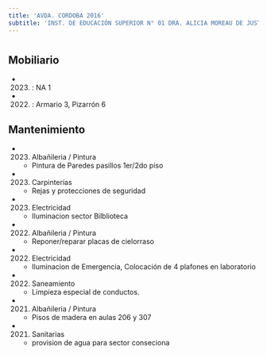 ```yaml
---
title: 'AVDA. CORDOBA 2016'
subtitle: 'INST. DE EDUCACIÓN SUPERIOR N° 01 DRA. ALICIA MOREAU DE JUSTO - CENS N° 13'
---
```


#


## Mobiliario

*  (2023) : NA 1 

*  (2022) : Armario 3, Pizarrón 6 





## Mantenimiento

*  (2023) Albañileria / Pintura 
    + Pintura de Paredes pasillos 1er/2do piso

*  (2023) Carpinterías 
    + Rejas y protecciones de seguridad

*  (2023) Electricidad 
    + Iluminacion sector Bilblioteca

*  (2022) Albañileria / Pintura 
    + Reponer/reparar placas de cielorraso

*  (2022) Electricidad 
    + Iluminacion de  Emergencia, Colocación de 4 plafones en laboratorio

*  (2022) Saneamiento 
    + Limpieza especial de conductos.

*  (2021) Albañileria / Pintura 
    + Pisos de madera en aulas 206 y 307

*  (2021) Sanitarias 
    + provision de agua para sector conseciona




